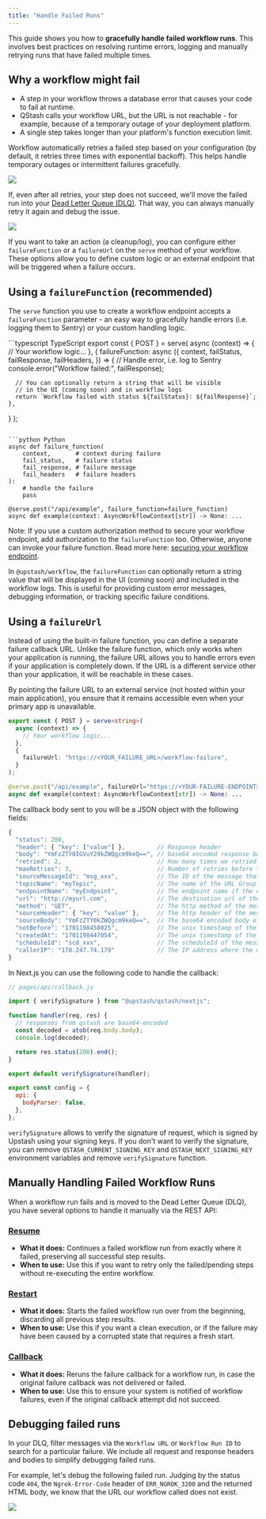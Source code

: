 ```yaml
---
title: "Handle Failed Runs"
---
```


This guide shows you how to **gracefully handle failed workflow runs**. This involves best practices on resolving runtime errors, logging and manually retrying runs that have failed multiple times.

## Why a workflow might fail

- A step in your workflow throws a database error that causes your code to fail at runtime.
- QStash calls your workflow URL, but the URL is not reachable - for example, because of a temporary outage of your deployment platform.
- A single step takes longer than your platform's function execution limit.

Workflow automatically retries a failed step based on your configuration (by default, it retries three times with exponential backoff). 
This helps handle temporary outages or intermittent failures gracefully.

<Frame caption="A failed step is automatically retried three times">
  <img src="/img/qstash-workflow/automatic_retry.png" />
</Frame>

If, even after all retries, your step does not succeed, we'll move the failed run into your [Dead Letter Queue (DLQ)](/qstash/howto/handling-failures#dead-letter-queue). That way, you can always manually retry it again and debug the issue.

<Frame caption="Manually retry from the Dead-Letter-Queue (DLQ)">
  <img src="/img/qstash-workflow/workflow_dlq.png" />
</Frame>

If you want to take an action (a cleanup/log), you can configure either `failureFunction` or a `failureUrl` on the `serve` method of your workflow.
These options allow you to define custom logic or an external endpoint that will be triggered when a failure occurs.

## Using a `failureFunction` (recommended)

The `serve` function you use to create a workflow endpoint accepts a `failureFunction` parameter - an easy way to gracefully handle errors (i.e. logging them to Sentry) or your custom handling logic.


<CodeGroup>
```typescript TypeScript
export const { POST } = serve<string>(
  async (context) => {
    // Your workflow logic...
  },
  {
    failureFunction: async ({
      context,
      failStatus,
      failResponse,
      failHeaders,
    }) => {
      // Handle error, i.e. log to Sentry
      console.error("Workflow failed:", failResponse);
      
      // You can optionally return a string that will be visible
      // in the UI (coming soon) and in workflow logs
      return `Workflow failed with status ${failStatus}: ${failResponse}`;
    },
  }
);
```

```python Python
async def failure_function(
    context,       # context during failure
    fail_status,   # failure status
    fail_response, # failure message
    fail_headers   # failure headers
):
    # handle the failure
    pass

@serve.post("/api/example", failure_function=failure_function)
async def example(context: AsyncWorkflowContext[str]) -> None: ...
```

</CodeGroup>

Note: If you use a custom authorization method to secure your workflow endpoint, add authorization to the `failureFunction` too. Otherwise, anyone can invoke your failure function. Read more here: [securing your workflow endpoint](/workflow/howto/security).

In `@upstash/workflow`, the `failureFunction` can optionally return a string value that will be displayed in the UI (coming soon) and included in the workflow logs. This is useful for providing custom error messages, debugging information, or tracking specific failure conditions.

## Using a `failureUrl`

Instead of using the built-in failure function, you can define a separate failure callback URL.
Unlike the failure function, which only works when your application is running, the failure URL allows you to handle errors even if your application is completely down.
If the URL is a different service other than your application, it will be reachable in these cases.

By pointing the failure URL to an external service (not hosted within your main application), you ensure that it remains accessible even when your primary app is unavailable.

<CodeGroup>

```typescript TypeScript
export const { POST } = serve<string>(
  async (context) => {
    // Your workflow logic...
  },
  {
    failureUrl: "https://<YOUR_FAILURE_URL>/workflow-failure",
  }
);
```

```python Python
@serve.post("/api/example", failureUrl="https://<YOUR-FAILURE-ENDPOINT>/...")
async def example(context: AsyncWorkflowContext[str]) -> None: ...
```

</CodeGroup>

The callback body sent to you will be a JSON object with the following fields:

```javascript JavaScript
{
  "status": 200,
  "header": { "key": ["value"] },         // Response header
  "body": "YmFzZTY0IGVuY29kZWQgcm9keQ==", // base64 encoded response body
  "retried": 2,                           // How many times we retried to deliver the original message
  "maxRetries": 3,                        // Number of retries before the message assumed to be failed to delivered.
  "sourceMessageId": "msg_xxx",           // The ID of the message that triggered the callback
  "topicName": "myTopic",                 // The name of the URL Group (topic) if the request was part of a URL Group
  "endpointName": "myEndpoint",           // The endpoint name if the endpoint is given a name within a topic
  "url": "http://myurl.com",              // The destination url of the message that triggered the callback
  "method": "GET",                        // The http method of the message that triggered the callback
  "sourceHeader": { "key": "value" },     // The http header of the message that triggered the callback
  "sourceBody": "YmFzZTY0kZWQgcm9keQ==",  // The base64 encoded body of the message that triggered the callback
  "notBefore": "1701198458025",           // The unix timestamp of the message that triggered the callback is/will be delivered in milliseconds
  "createdAt": "1701198447054",           // The unix timestamp of the message that triggered the callback is created in milliseconds
  "scheduleId": "scd_xxx",                // The scheduleId of the message if the message is triggered by a schedule
  "callerIP": "178.247.74.179"            // The IP address where the message that triggered the callback is published from
}
```

In Next.js you can use the following code to handle the callback:

```javascript JavaScript
// pages/api/callback.js

import { verifySignature } from "@upstash/qstash/nextjs";

function handler(req, res) {
  // responses from qstash are base64-encoded
  const decoded = atob(req.body.body);
  console.log(decoded);

  return res.status(200).end();
}

export default verifySignature(handler);

export const config = {
  api: {
    bodyParser: false,
  },
};
```

`verifySignature` allows to verify the signature of request, which is signed by Upstash using your signing keys.
If you don't want to verify the signature, you can remove `QSTASH_CURRENT_SIGNING_KEY` and `QSTASH_NEXT_SIGNING_KEY` environment variables and remove `verifySignature` function.



## Manually Handling Failed Workflow Runs

When a workflow run fails and is moved to the Dead Letter Queue (DLQ), you have several options to handle it manually via the REST API:

### [Resume](/workflow/rest/dlq/resume)
- **What it does:** Continues a failed workflow run from exactly where it failed, preserving all successful step results.
- **When to use:** Use this if you want to retry only the failed/pending steps without re-executing the entire workflow.

### [Restart](/workflow/rest/dlq/restart)
- **What it does:** Starts the failed workflow run over from the beginning, discarding all previous step results.
- **When to use:** Use this if you want a clean execution, or if the failure may have been caused by a corrupted state that requires a fresh start.

### [Callback](/workflow/rest/dlq/callback)
- **What it does:** Reruns the failure callback for a workflow run, in case the original failure callback was not delivered or failed.
- **When to use:** Use this to ensure your system is notified of workflow failures, even if the original callback attempt did not succeed.


## Debugging failed runs

In your DLQ, filter messages via the `Workflow URL` or `Workflow Run ID` to search for a particular failure. We include all request and response headers and bodies to simplify debugging failed runs.

For example, let's debug the following failed run. Judging by the status code `404`, the `Ngrok-Error-Code` header of `ERR_NGROK_3200` and the returned HTML body, we know that the URL our workflow called does not exist.

<Frame>
  <img src="/img/qstash-workflow/workflow_dlq_debug.png" />
</Frame>
